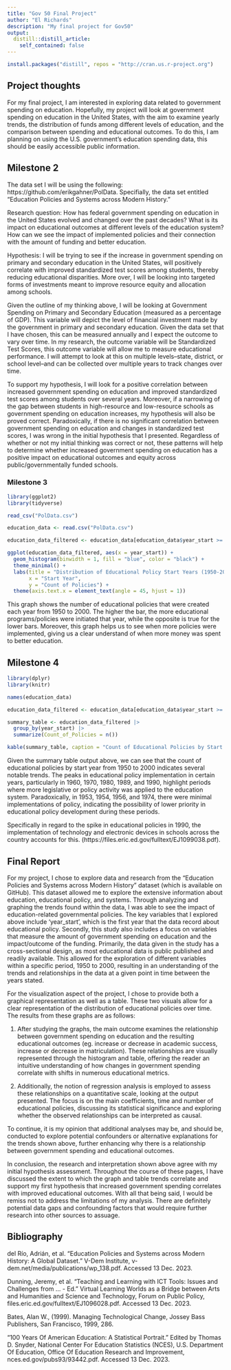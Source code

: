 ```yaml
---
title: "Gov 50 Final Project"
author: "El Richards"
description: "My final project for Gov50"
output:
  distill::distill_article:
    self_contained: false
---
```

```r
install.packages("distill", repos = "http://cran.us.r-project.org")
```

## Project thoughts
For my final project, I am interested in exploring data related to government spending on education. Hopefully, my project will look at government spending on education in the United States, with the aim to examine yearly trends, the distribution of funds among different levels of education, and the comparison between spending and educational outcomes. To do this, I am planning on using the U.S. government's education spending data, this should be easily accessible public information.

## Milestone 2
The data set I will be using the following: https://github.com/erikgahner/PolData. Specifially, the data set entitled "Education Policies and Systems across Modern History."

Research question: How has federal government spending on education in the United States evolved and changed over the past decades? What is its impact on educational outcomes at different levels of the education system? How can we see the impact of implemented policies and their connection with the amount of funding and better education.

Hypothesis: I will be trying to see if the increase in government spending on primary and secondary education in the United States, will positively correlate with improved standardized test scores among students, thereby reducing educational disparities. More over, I will be looking into targeted forms of investments meant to improve resource equity and allocation among schools.

Given the outline of my thinking above, I will be looking at Government Spending on Primary and Secondary Education (measured as a percentage of GDP). This variable will depict the level of financial investment made by the government in primary and secondary education. Given the data set that I have chosen, this can be measured annually and I expect the outcome to vary over time. In my research, the outcome variable will be Standardized Test Scores, this outcome variable will allow me to measure educational performance. I will attempt to look at this on multiple levels--state, district, or school level--and can be collected over multiple years to track changes over time.

To support my hypothesis, I will look for a positive correlation between increased government spending on education and improved standardized test scores among students over several years. Moreover, if a narrowing of the  gap between students in high-resource and low-resource schools as government spending on education increases, my hypothesis will also be proved correct. Paradoxically, if there is no significant correlation between government spending on education and changes in standardized test scores, I was wrong in the initial hypothesis that I presented. Regardless of whether or not my initial thinking was correct or not, these patterns will help to determine whether increased government spending on education has a positive impact on educational outcomes and equity across public/governmentally funded schools. 

### Milestone 3
```r
library(ggplot2)
library(tidyverse)
```

```r
read_csv("PolData.csv")
```
```r
education_data <- read.csv("PolData.csv")
```
```r
education_data_filtered <- education_data[education_data$year_start >= 1950 & education_data$year_start <= 2000, ]

ggplot(education_data_filtered, aes(x = year_start)) +
  geom_histogram(binwidth = 1, fill = "blue", color = "black") +
  theme_minimal() +
  labs(title = "Distribution of Educational Policy Start Years (1950-2000)",
       x = "Start Year",
       y = "Count of Policies") +
  theme(axis.text.x = element_text(angle = 45, hjust = 1))
```
This graph shows the number of educational policies that were created each year from 1950 to 2000. The higher the bar, the more educational programs/policies were initiated that year, while the opposite is true for the lower bars. Moreover, this graph helps us to see when more policies were implemented, giving us a clear understand of when more money was spent to better education.

## Milestone 4

```r
library(dplyr)
library(knitr)

names(education_data)
```
```r
education_data_filtered <- education_data[education_data$year_start >= 1950 & education_data$year_start <= 2000, ]

summary_table <- education_data_filtered |>
  group_by(year_start) |>
  summarize(Count_of_Policies = n())

kable(summary_table, caption = "Count of Educational Policies by Start Year (1950-2000)")
```

Given the summary table output above, we can see that the count of educational policies by start year from 1950 to 2000 indicates several notable trends. The peaks in educational policy implementation in certain years, particularly in 1960, 1970, 1980, 1989, and 1990, highlight periods where more legislative or policy activity was applied to the education system. Paradoxically, in 1953, 1954, 1956, and 1974, there were minimal implementations of policy, indicating the possibility of lower priority in educational policy development during these periods.

Specifically in regard to the spike in educational policies in 1990, the implementation of technology and electronic devices in schools across the country accounts for this. (https://files.eric.ed.gov/fulltext/EJ1099038.pdf).

## Final Report
For my project, I chose to explore data and research from the "Education Policies and Systems across Modern History" dataset (which is available on GitHub). This dataset allowed me to explore the extensive information about education, educational policy, and systems. Through analyzing and graphing the trends found within the data, I was able to see the impact of education-related governmental policies. The key variables that I explored above include 'year_start', which is the first year that the data record about educational policy. Secondly, this study also includes a focus on variables that measure the amount of government spending on education and the impact/outcome of the funding. Primarily, the data given in the study has a cross-sectional design, as most educational data is public published and readily available. This allowed for the exploration of different variables within a specific period, 1950 to 2000, resulting in an understanding of the trends and relationships in the data at a given point in time between the years stated.

For the visualization aspect of the project, I chose to provide both a graphical representation as well as a table. These two visuals allow for a clear representation of the distribution of educational policies over time. The results from these graphs are as follows: 

1. After studying the graphs, the main outcome examines the relationship between government spending on education and the resulting educational outcomes (eg. increase or decrease in academic success, increase or decrease in matriculation). These relationships are visually represented through the histogram and table, offering the reader an intuitive understanding of how changes in government spending correlate with shifts in numerous educational metrics.

2. Additionally, the notion of regression analysis is employed to assess these relationships on a quantitative scale, looking at the output presented. The focus is on the main coefficients, time and number of educational policies, discussing its statistical significance and exploring whether the observed relationships can be interpreted as causal.

To continue, it is my opinion that additional analyses may be, and should be, conducted to explore potential confounders or alternative explanations for the trends shown above, further enhancing why there is a relationship between government spending and educational outcomes.

In conclusion, the research and interpretation shown above agree with my initial hypothesis assessment. Throughout the course of these pages, I have discussed the extent to which the graph and table trends correlate and support my first hypothesis that increased government spending correlates with improved educational outcomes. With all that being said, I would be remiss not to address the limitations of my analysis. There are definitely potential data gaps and confounding factors that would require further research into other sources to assuage.

## Bibliography
del Río, Adrián, et al. “Education Policies and Systems across Modern History: A Global Dataset.” V-Dem Institute,
  v-dem.net/media/publications/wp_138.pdf. Accessed 13 Dec. 2023. 

Dunning, Jeremy, et al. “Teaching and Learning with ICT Tools: Issues and Challenges from ... - Ed.” Virtual Learning Worlds as a
  Bridge between Arts and Humanities and Science and Technology, Forum on Public Policy,
  files.eric.ed.gov/fulltext/EJ1096028.pdf. Accessed 13 Dec. 2023. 

Bates, Alan W., (1999). Managing Technological Change, Jossey Bass Publishers, San Francisco, 1999, 286.

“100 Years Of American Education: A Statistical Portrait.” Edited by Thomas&nbsp; D. Snyder, National Center For Education
  Statistics (NCES), U.S. Department Of Education, Office Of Education Research and Improvement, nces.ed.gov/pubs93/93442.pdf.
  Accessed 13 Dec. 2023. 